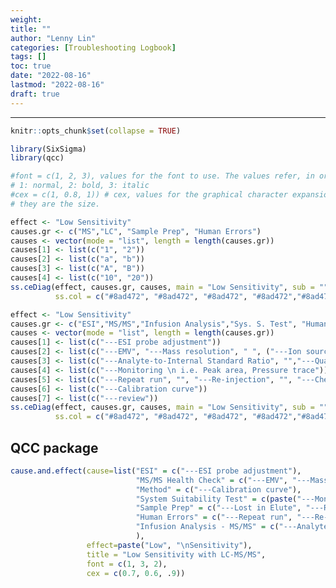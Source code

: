 ```yaml
---
weight: 
title: ""
author: "Lenny Lin"
categories: [Troubleshooting Logbook]
tags: []
toc: true
date: "2022-08-16"
lastmod: "2022-08-16"
draft: true
---
```



<!--more-->

---

```r
knitr::opts_chunk$set(collapse = TRUE)
```

```r
library(SixSigma)
library(qcc)

#font = c(1, 2, 3), values for the font to use. The values refer, in order, to branches, causes and effect.
# 1: normal, 2: bold, 3: italic
#cex = c(1, 0.8, 1)) # cex, values for the graphical character expansion. The values refer, in order, to branches, causes and effect
# they are the size.
```





```r
effect <- "Low Sensitivity"
causes.gr <- c("MS","LC", "Sample Prep", "Human Errors")
causes <- vector(mode = "list", length = length(causes.gr))
causes[1] <- list(c("1", "2"))
causes[2] <- list(c("a", "b"))
causes[3] <- list(c("A", "B"))
causes[4] <- list(c("10", "20"))
ss.ceDiag(effect, causes.gr, causes, main = "Low Sensitivity", sub = "",
          ss.col = c("#8ad472", "#8ad472", "#8ad472", "#8ad472","#8ad472"))
```


```r
effect <- "Low Sensitivity"
causes.gr <- c("ESI","MS/MS","Infusion Analysis","Sys. S. Test", "Human Errors", "Method", "Sample Prep")
causes <- vector(mode = "list", length = length(causes.gr))
causes[1] <- list(c("---ESI probe adjustment"))
causes[2] <- list(c("---EMV", "---Mass resolution", " ", ("---Ion source \n manitenance")))
causes[3] <- list(c("---Analyte-to-Internal Standard Ratio", "","---Qualifier-to-Quantifier Ratio"))
causes[4] <- list(c("---Monitoring \n i.e. Peak area, Pressure trace"))
causes[5] <- list(c("---Repeat run", "", "---Re-injection", "", "---Check & Replacement\n i.e. mobile phases, parts"))
causes[6] <- list(c("---Calibration curve"))
causes[7] <- list(c("---review"))
ss.ceDiag(effect, causes.gr, causes, main = "Low Sensitivity", sub = "",
          ss.col = c("#8ad472", "#8ad472", "#8ad472", "#8ad472","#8ad472"))
```


## QCC package


```r
cause.and.effect(cause=list("ESI" = c("---ESI probe adjustment"),
                            "MS/MS Health Check" = c("---EMV", "---Mass resolution", paste("---Ion source manitenance", "\n i.e. new capillary electrode")),
                            "Method" = c("---Calibration curve"),
                            "System Suitability Test" = c(paste("---Monitoring", "\n i.e. Peak area, Pressure trace", "\n  XIC overlays")),
                            "Sample Prep" = c("---Lost in Elute", "---Review"),
                            "Human Errors" = c("---Repeat run", "---Re-injection", paste("---Check & Replacement","\n i.e. mobile phases, parts")),
                            "Infusion Analysis - MS/MS" = c("---Analyte-to-Internal Standard Ratio", "---Qualifier-to-Quantifier Ratio")
                            ),
                 effect=paste("Low", "\nSensitivity"),
                 title = "Low Sensitivity with LC-MS/MS",
                 font = c(1, 3, 2), 
                 cex = c(0.7, 0.6, .9))
```



